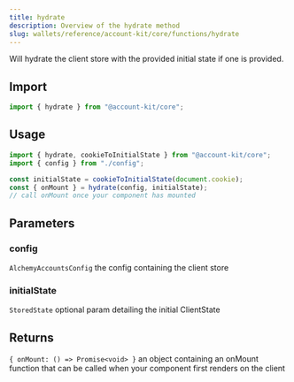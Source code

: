 ```yaml
---
title: hydrate
description: Overview of the hydrate method
slug: wallets/reference/account-kit/core/functions/hydrate
---
```




Will hydrate the client store with the provided initial state if one is provided.

## Import

```ts
import { hydrate } from "@account-kit/core";
```

## Usage

```ts
import { hydrate, cookieToInitialState } from "@account-kit/core";
import { config } from "./config";

const initialState = cookieToInitialState(document.cookie);
const { onMount } = hydrate(config, initialState);
// call onMount once your component has mounted
```

## Parameters

### config

`AlchemyAccountsConfig`
the config containing the client store

### initialState

`StoredState`
optional param detailing the initial ClientState

## Returns

`{ onMount: () => Promise<void> }`
an object containing an onMount function that can be called when your component first renders on the client
